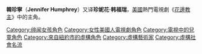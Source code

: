 {{Unreferenced|time=2014-08-15T06:29:02+00:00}}
{{Expand|time=2014-08-15T06:29:02+00:00}}
{{noteTA
|T=zh-cn:珍妮·汉弗莱; zh-tw:珍妮·漢弗瑞; zh-hk:韓珍寧;
|G1=GossipGirl
}}
{{Infobox character
| colour      = 
| colour text = 
| name        = Jenny Humphrey
| series      = [[緋聞少女_(電視劇)|緋聞少女 (電視劇)]]<br />[[It_Girl|It Girl]]
| image       = 
| caption     = 
| first       = '''小說''': <br> Gossip Girl <br> '''電視劇''': <br>Pilot
| last        = '''小說''': <br> Don't You Forget About Me
| cause       = End of Series
| creator     = Cecily von Ziegesar

| portrayer   = [[泰萊·麥遜|泰萊·麥遜]]
| nickname    = Jenny <br> '''電視劇''': <br> Little J (by Blair Waldorf) <br> Little Humphrey (by Gossip Girl)
| alias       = J, Little J, Little Humphrey
| gender      = 女
| age         = 12-14 (小說)<br />15-16 (It Girl)<br />14-15 (電視劇)
| born        = 
| death       = 
| specialty   = 画画
| occupation  = '''小說'''：<br>私校學生<br>藝術家<br>'''電視劇'''：<br>私校學生<br>設計師
| family      = '''小說'''：<br>[[鲁弗斯·汉弗莱|鲁弗斯·汉弗莱]]（父）<br>Jeanette Humphrey（母）<br> [[丹·汉弗莱|丹·汉弗莱]]（兄）<br> '''電視劇'''：<br>[[韓魯勲|韓魯勲]]（父）<br>韓雅妮（母）<br>[[韓定禮|韓定禮]]（兄）
| spouse      =  
| children    = 
| relatives   = 
| residence   = 
}}

'''韓珍寧'''（'''Jennifer Humphrey'''）又译'''珍妮花·韩福瑞'''，[[美國|美國]]熱門電視劇《[[花邊教主|花邊教主]]》中的主角。

[[Category:绯闻女孩角色|Category:绯闻女孩角色]]
[[Category:女性美國人電視劇角色|Category:女性美國人電視劇角色]]
[[Category:電視中的兒童角色|Category:電視中的兒童角色]]
[[Category:來自紐約市的虛構角色|Category:來自紐約市的虛構角色]]
[[Category:虛構藝術家|Category:虛構藝術家]]
[[Category:虛構社會名流|Category:虛構社會名流]]